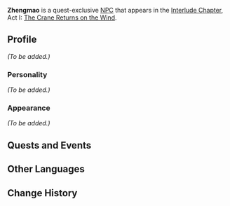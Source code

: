 {{Meta
<!-- Remove this template after adding the missing info -->
|missing_NPC_profile  = yes
}}
{{Character Infobox
|type             = Quest NPC
|image            = NPC Zhengmao.png
|region           = Liyue
|affiliation      = Millelith
|title            = Millelith
}}
'''Zhengmao''' is a quest-exclusive [[NPC]] that appears in the [[Interlude Chapter]], Act I: [[The Crane Returns on the Wind]].

==Profile==
<!-- detailed story/lore information goes here -->
''(To be added.)''

===Personality===
''(To be added.)''

===Appearance===
''(To be added.)''

==Quests and Events==
{{Quests and Events}}

==Other Languages==
{{Other Languages
|default_hidden = 1
|en      = Zhengmao
|zhs     = 正茂
|zhs_rm  = Zhèngmào
|zht     = 正茂
|zht_rm  = Zhèngmào
|ja      = 正茂
|ja_rm   = Seimo{{Assumed}}
|ko      = 정무
|ko_rm   = Jeongmu
|es      = Zhengmao
|fr      = Zhengmao
|ru      = Чжэн Мао
|th      = Zhengmao
|vi      = Zhengmao
|de      = Zhengmao
|id      = Zhengmao
|pt      = Zhengmao
|tr      = Zhengmao
|it      = Zhengmao
}}

==Change History==
{{Change History|2.4}}
<!--
==References==
{{Reflist}}-->